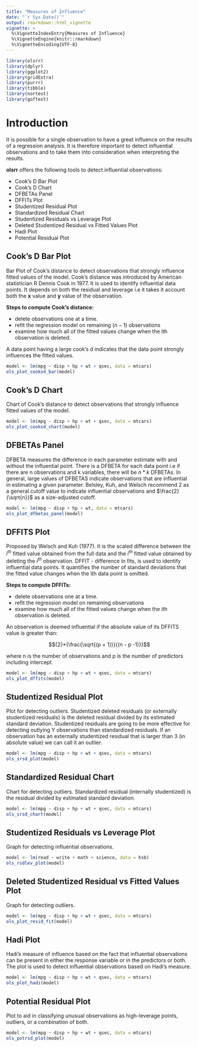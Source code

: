 ```yaml
---
title: "Measures of Influence"
date: "`r Sys.Date()`"
output: rmarkdown::html_vignette
vignette: >
  %\VignetteIndexEntry{Measures of Influence}
  %\VignetteEngine{knitr::rmarkdown}
  %\VignetteEncoding{UTF-8}
---
```


```r
library(olsrr)
library(dplyr)
library(ggplot2)
library(gridExtra)
library(purrr)
library(tibble)
library(nortest)
library(goftest)
```

# Introduction

It is possible for a single observation to have a great influence on the results of a regression analysis. It is therefore important to detect influential observations and to take them into consideration when interpreting the results.

**olsrr** offers the following tools to detect influential observations:

- Cook's D Bar Plot
- Cook's D Chart
- DFBETAs Panel
- DFFITs Plot
- Studentized Residual Plot
- Standardized Residual Chart
- Studentized Residuals vs Leverage Plot
- Deleted Studentized Residual vs Fitted Values Plot
- Hadi Plot
- Potential Residual Plot

## Cook's D Bar Plot

Bar Plot of Cook's distance to detect observations that strongly influence fitted values of the model. Cook's distance was introduced by American statistician R Dennis Cook in 1977. It is used to identify influential data points. It depends on both the residual and leverage i.e it takes it account both the **x** value and **y** value of the observation.

**Steps to compute Cook's distance:**

- delete observations one at a time.
- refit the regression model on remaining $(n - 1)$ observations
- examine how much all of the fitted values change when the ith observation is deleted.

A data point having a large cook's d indicates that the data point strongly influences the fitted values.

```r
model <- lm(mpg ~ disp + hp + wt + qsec, data = mtcars)
ols_plot_cooksd_bar(model)
```

## Cook's D Chart

Chart of Cook's distance to detect observations that strongly influence fitted values of the model.

```r
model <- lm(mpg ~ disp + hp + wt + qsec, data = mtcars)
ols_plot_cooksd_chart(model)
```

## DFBETAs Panel

DFBETA measures the difference in each parameter estimate with and without the influential point. There is a DFBETA for each data point i.e if there are n observations and k variables, there will be $n * k$ DFBETAs. In general, large values of DFBETAS indicate observations that are influential in estimating a given parameter. Belsley, Kuh, and Welsch recommend 2 as a general cutoff value to indicate influential observations and 
$\frac{2}{\sqrt{n}}$ as a size-adjusted cutoff.

```r
model <- lm(mpg ~ disp + hp + wt, data = mtcars)
ols_plot_dfbetas_panel(model)
```

## DFFITS Plot

Proposed by Welsch and Kuh (1977). It is the scaled difference between the $i^{th}$ fitted value obtained from the full data and the $i^{th}$ fitted value obtained by deleting the $i^{th}$ observation. DFFIT - difference in fits, is used to identify influential data points. It quantifies the number of standard deviations that the fitted value changes when the ith data point is omitted.
 
**Steps to compute DFFITs:**

- delete observations one at a time.
- refit the regression model on remaining \eqn{n - 1} observations
- examine how much all of the fitted values change when the ith observation is deleted.

An observation is deemed influential if the absolute value of its DFFITS value is greater than: 

$${2}*{\frac{\sqrt{(p + 1)}}{(n - p -1)}}$$

where n is the number of observations and p is the number of predictors including intercept.

```r
model <- lm(mpg ~ disp + hp + wt + qsec, data = mtcars)
ols_plot_dffits(model)
```

## Studentized Residual Plot

Plot for detecting outliers. Studentized deleted residuals (or externally studentized residuals) is the deleted residual divided by its estimated standard deviation. Studentized residuals are going to be more effective for  detecting outlying Y observations than standardized residuals. If an observation has an externally studentized residual that is larger than 3 (in absolute value) we can call it an outlier.

```r
model <- lm(mpg ~ disp + hp + wt + qsec, data = mtcars)
ols_srsd_plot(model)
```

## Standardized Residual Chart

Chart for detecting outliers. Standardized residual (internally studentized) is the residual divided by estimated standard deviation.

```r
model <- lm(mpg ~ disp + hp + wt + qsec, data = mtcars)
ols_srsd_chart(model)
```

## Studentized Residuals vs Leverage Plot

Graph for detecting influential observations.

```r
model <- lm(read ~ write + math + science, data = hsb)
ols_rsdlev_plot(model)
```

## Deleted Studentized Residual vs Fitted Values Plot

Graph for detecting outliers.

```r
model <- lm(mpg ~ disp + hp + wt + qsec, data = mtcars)
ols_plot_resid_fit(model)
```

## Hadi Plot

Hadi's measure of influence based on the fact that influential observations can be present in either
the response variable or in the predictors or both. The plot is used to detect influential observations
based on Hadi's measure.

```r
model <- lm(mpg ~ disp + hp + wt + qsec, data = mtcars)
ols_plot_hadi(model)
```

## Potential Residual Plot

Plot to aid in classifying unusual observations as high-leverage points, outliers, or a combination of both.

```r
model <- lm(mpg ~ disp + hp + wt + qsec, data = mtcars)
ols_potrsd_plot(model)
```
